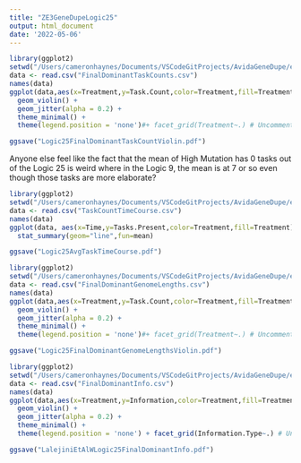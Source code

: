 ```yaml
---
title: "ZE3GeneDupeLogic25"
output: html_document
date: '2022-05-06'
---
```


```r
library(ggplot2)
setwd("/Users/cameronhaynes/Documents/VSCodeGitProjects/AvidaGeneDupe/experiments/2022-5-5-LalejiniEtAlWLogic25/TidiedData")
data <- read.csv("FinalDominantTaskCounts.csv")
names(data)
ggplot(data,aes(x=Treatment,y=Task.Count,color=Treatment,fill=Treatment)) + #Add color=Replicate with a replicate column to plot each curve seperately 
  geom_violin() +
  geom_jitter(alpha = 0.2) +
  theme_minimal() +
  theme(legend.position = 'none')#+ facet_grid(Treatment~.) # Uncomment to plot faceted by treatment

ggsave("Logic25FinalDominantTaskCountViolin.pdf")

```

Anyone else feel like the fact that the mean of High Mutation has 0 tasks out of the Logic 25 is weird where in the Logic 9, the mean is at 7 or so even though those tasks are more elaborate?


```r
library(ggplot2)
setwd("/Users/cameronhaynes/Documents/VSCodeGitProjects/AvidaGeneDupe/experiments/2022-5-5-LalejiniEtAlWLogic25/TidiedData")
data <- read.csv("TaskCountTimeCourse.csv")
names(data)
ggplot(data, aes(x=Time,y=Tasks.Present,color=Treatment,fill=Treatment)) +
  stat_summary(geom="line",fun=mean)

ggsave("Logic25AvgTaskTimeCourse.pdf")
```

```r
library(ggplot2)
setwd("/Users/cameronhaynes/Documents/VSCodeGitProjects/AvidaGeneDupe/experiments/2022-5-5-LalejiniEtAlWLogic25/TidiedData")
data <- read.csv("FinalDominantGenomeLengths.csv")
names(data)
ggplot(data,aes(x=Treatment,y=Task.Count,color=Treatment,fill=Treatment)) + #Add color=Replicate with a replicate column to plot each curve seperately 
  geom_violin() +
  geom_jitter(alpha = 0.2) +
  theme_minimal() +
  theme(legend.position = 'none')#+ facet_grid(Treatment~.) # Uncomment to plot faceted by treatment

ggsave("Logic25FinalDominantGenomeLengthsViolin.pdf")
```

```r
library(ggplot2)
setwd("/Users/cameronhaynes/Documents/VSCodeGitProjects/AvidaGeneDupe/experiments/2022-5-5-LalejiniEtAlWLogic25/TidiedData")
data <- read.csv("FinalDominantInfo.csv")
names(data)
ggplot(data,aes(x=Treatment,y=Information,color=Treatment,fill=Treatment)) + #Add color=Replicate with a replicate column to plot each curve seperately 
  geom_violin() +
  geom_jitter(alpha = 0.2) +
  theme_minimal() +
  theme(legend.position = 'none') + facet_grid(Information.Type~.) # Uncomment to plot faceted by treatment

ggsave("LalejiniEtAlWLogic25FinalDominantInfo.pdf")
```